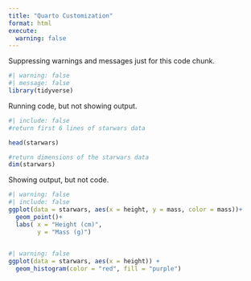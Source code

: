 ```yaml
---
title: "Quarto Customization"
format: html
execute: 
  warning: false
---
```


Suppressing warnings and messages just for this code chunk.

```r
#| warning: false
#| message: false
library(tidyverse)
```

Running code, but not showing output.

```r
#| include: false
#return first 6 lines of starwars data

head(starwars)

#return dimensions of the starwars data
dim(starwars)
```

Showing output, but not code.

```r

#| warning: false 
#| include: false
ggplot(data = starwars, aes(x = height, y = mass, color = mass))+ 
  geom_point()+ 
  labs( x = "Height (cm)", 
        y = "Mass (g)")
          
```

```r
#| warning: false
ggplot(data = starwars, aes(x = height)) + 
  geom_histogram(color = "red", fill = "purple")
```
